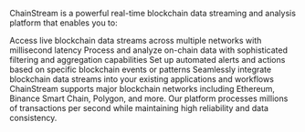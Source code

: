 ChainStream is a powerful real-time blockchain data streaming and analysis platform that enables you to:

<CardGroup cols={2}>
  <Card title="Real-Time Data Streaming" icon="stream">
    Access live blockchain data streams across multiple networks with millisecond latency
  </Card>
  
  <Card title="Advanced Analytics" icon="chart-line">
    Process and analyze on-chain data with sophisticated filtering and aggregation capabilities
  </Card>

  <Card title="Custom Triggers" icon="bell">
    Set up automated alerts and actions based on specific blockchain events or patterns
  </Card>

  <Card title="Data Integration" icon="plug">
    Seamlessly integrate blockchain data streams into your existing applications and workflows
  </Card>
</CardGroup>

<Note>
  ChainStream supports major blockchain networks including Ethereum, Binance Smart Chain, Polygon, and more. Our platform processes millions of transactions per second while maintaining high reliability and data consistency.
</Note>